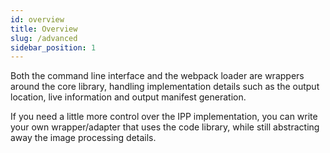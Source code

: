 ```yaml
---
id: overview
title: Overview
slug: /advanced
sidebar_position: 1
---
```


Both the command line interface and the webpack loader are wrappers around the core library,
handling implementation details such as the output location, live information and output manifest
generation.

If you need a little more control over the IPP implementation, you can write your own
wrapper/adapter that uses the code library, while still abstracting away the image processing
details.
